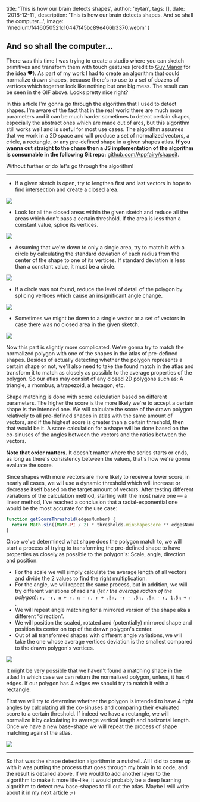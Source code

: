 
  title: 'This is how our brain detects shapes',
  author: 'eytan',
  tags: [],
  date: '2018-12-11',
  description:
    'This is how our brain detects shapes. And so shall the computer...',
  image: '/medium/f446050521c10447f45bc89e466b3370.webm'
}


## And so shall the computer...

There was this time I was trying to create a studio where you can sketch primitives and transform them with touch gestures (credit to [Guy Manor](https://www.linkedin.com/in/guy-manor-519099143/) for the idea ❤). As part of my work I had to create an algorithm that could normalize drawn shapes, because there's no use to a set of dozens of vertices which together look like nothing but one big mess. The result can be seen in the GIF above. Looks pretty nice right?

In this article I'm gonna go through the algorithm that I used to detect shapes. I'm aware of the fact that in the real world there are much more parameters and it can be much harder sometimes to detect certain shapes, especially the abstract ones which are made out of arcs, but this algorithm still works well and is useful for most use cases. The algorithm assumes that we work in a 2D space and will produce a set of normalized vectors, a cricle, a rectangle, or any pre-defined shape in a given shapes atlas. **If you wanna cut straight to the chase then a JS implementation of the algorithm is consumable in the following Git repo:** [github.com/Appfairy/shapeit](https://github.com/Appfairy/shapeit/).

Without further or do let's go through the algorithm!

---

- If a given sketch is open, try to lengthen first and last vectors in hope to find intersection and create a closed area.

![](/medium/cb13e8fa5ea78c7b0159da981f34bfc7.jpeg)

- Look for all the closed areas within the given sketch and reduce all the areas which don't pass a certain threshold. If the area is less than a constant value, splice its vertices.

![](/medium/77cab98d7eb6c4c2bc19fc1feaf1bdfc.jpeg)

- Assuming that we're down to only a single area, try to match it with a circle by calculating the standard deviation of each radius from the center of the shape to one of its vertices. If standard deviation is less than a constant value, it must be a circle.

![](/medium/c181a2ba3ee15dca2a7297136a0c5996.jpeg)

- If a circle was not found, reduce the level of detail of the polygon by splicing vertices which cause an insignificant angle change.

![](/medium/6186d4c6a0df059772b2f7f909933f30.jpeg)

- Sometimes we might be down to a single vector or a set of vectors in case there was no closed area in the given sketch.

![](/medium/81347d812b696786953f22baa07b1acd.jpeg)

Now this part is slightly more complicated. We're gonna try to match the normalized polygon with one of the shapes in the atlas of pre-defined shapes. Besides of actually detecting whether the polygon represents a certain shape or not, we'll also need to take the found match in the atlas and transform it to match as closely as possible to the average properties of the polygon. So our atlas may consist of any closed 2D polygons such as: A triangle, a rhombus, a trapezoid, a hexagon, etc.

Shape matching is done with score calculation based on different parameters. The higher the score is the more likely we're to accept a certain shape is the intended one. We will calculate the score of the drawn polygon relatively to all pre-defined shapes in atlas with the same amount of vectors, and if the highest score is greater than a certain threshold, then that would be it. A score calculation for a shape will be done based on the co-sinuses of the angles between the vectors and the ratios between the vectors.

**Note that order matters.** It doesn't matter where the series starts or ends, as long as there's consistency between the values, that's how we're gonna evaluate the score.

Since shapes with more vectors are more likely to receive a lower score, in nearly all cases, we will use a dynamic threshold which will increase or decrease itself based on the target amount of vectors. After testing different variations of the calculation method, starting with the most naive one — a linear method, I've reached a conclusion that a radial-exponential one would be the most accurate for the use case:

```javascript
function getScoreThreshold(edgesNumber) {
  return Math.sin((Math.PI / 2) * thresholds.minShapeScore ** edgesNumber)
}
```

Once we've determined what shape does the polygon match to, we will start a process of trying to transforming the pre-defined shape to have properties as closely as possible to the polygon's: Scale, angle, direction and position.

- For the scale we will simply calculate the average length of all vectors and divide the 2 values to find the right multiplication.
- For the angle, we will repeat the same process, but in addition, we will try different variations of radians (_let r the average radian of the polygon_): `r, -r, π + r, π - r, r + .5π, -r - .5π, .5π - r, 1.5π + r` .
- We will repeat angle matching for a mirrored version of the shape aka a different “direction”.
- We will position the scaled, rotated and (potentially) mirrored shape and position its center on top of the drawn polygon's center.
- Out of all transformed shapes with different angle variations, we will take the one whose average vertices deviation is the smallest compared to the drawn polygon's vertices.

![](/medium/efaa174a086d487ba51b1da7edabcadb.jpeg)

It might be very possible that we haven't found a matching shape in the atlas! In which case we can return the normalized polygon, unless, it has 4 edges. If our polygon has 4 edges we should try to match it with a rectangle.

First we will try to determine whether the polygon is intended to have 4 right angles by calculating all the co-sinuses and comparing their evaluated score to a certain threshold. If indeed we have a rectangle, we will normalize it by calculating its average vertical length and horizontal length. Once we have a new base-shape we will repeat the process of shape matching against the atlas.

![](/medium/3834264b711c4451c2468b290bae23b0.jpeg)

---

So that was the shape detection algorithm in a nutshell. All I did to come up with it was putting the process that goes through my brain in to code, and the result is detailed above. If we would to add another layer to the algorithm to make it more life-like, it would probably be a deep learning algorithm to detect new base-shapes to fill out the atlas. Maybe I will write about it in my next article ;-)
